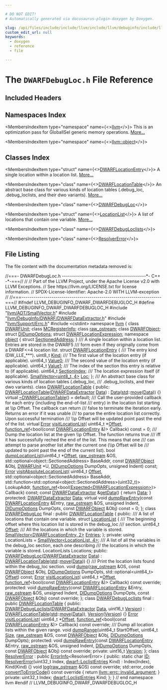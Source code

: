 ```yaml
---

# DO NOT EDIT!
# Automatically generated via docusaurus-plugin-doxygen by Doxygen.

slug: /api/files/include/include/llvm/include/llvm/debuginfo/include/llvm/debuginfo/dwarf/dwarfdebugloc-h
custom_edit_url: null
keywords:
  - doxygen
  - reference
  - file

---
```





# The `DWARFDebugLoc.h` File Reference

<DoxygenPage pluginConfig={pluginConfig}>



## Included Headers

<IncludesList>
<IncludesListItem
  filePath="llvm/ADT/SmallVector.h"
  permalink="/docs/api/files/include/include/llvm/include/llvm/adt/smallvector-h"
  isLocal="true" />
<IncludesListItem
  filePath="llvm/DebugInfo/DWARF/DWARFDataExtractor.h"
  permalink="/docs/api/files/include/include/llvm/include/llvm/debuginfo/include/llvm/debuginfo/dwarf/dwarfdataextractor-h"
  isLocal="true" />
<IncludesListItem
  filePath="llvm/Support/Errc.h"
  permalink="/docs/api/files/include/include/llvm/include/llvm/support/errc-h"
  isLocal="true" />
<IncludesListItem
  filePath="cstdint"
  permalink=""
  isLocal="false" />
</IncludesList>

## Namespaces Index

<MembersIndex>

<MembersIndexItem
  type="namespace"
  name={<><a href="/docs/api/namespaces/llvm">llvm</a></>}>
This is an optimization pass for GlobalISel generic memory operations. <a href="/docs/api/namespaces/llvm/#details">More...</a>
</MembersIndexItem>

<MembersIndexItem
  type="namespace"
  name={<><a href="/docs/api/namespaces/llvm/object">llvm::object</a></>}>
</MembersIndexItem>

</MembersIndex>

## Classes Index

<MembersIndex>

<MembersIndexItem
  type="struct"
  name={<><a href="/docs/api/structs/llvm/dwarflocationentry">DWARFLocationEntry</a></>}>
A single location within a location list. <a href="/docs/api/structs/llvm/dwarflocationentry/#details">More...</a>
</MembersIndexItem>

<MembersIndexItem
  type="class"
  name={<><a href="/docs/api/classes/llvm/dwarflocationtable">DWARFLocationTable</a></>}>
An abstract base class for various kinds of location tables (.debug&#95;loc, .debug&#95;loclists, and their dwo variants). <a href="/docs/api/classes/llvm/dwarflocationtable/#details">More...</a>
</MembersIndexItem>

<MembersIndexItem
  type="class"
  name={<><a href="/docs/api/classes/llvm/dwarfdebugloc">DWARFDebugLoc</a></>}>
</MembersIndexItem>

<MembersIndexItem
  type="struct"
  name={<><a href="/docs/api/structs/llvm/dwarfdebugloc/locationlist">LocationList</a></>}>
A list of locations that contain one variable. <a href="/docs/api/structs/llvm/dwarfdebugloc/locationlist/#details">More...</a>
</MembersIndexItem>

<MembersIndexItem
  type="class"
  name={<><a href="/docs/api/classes/llvm/dwarfdebugloclists">DWARFDebugLoclists</a></>}>
</MembersIndexItem>

<MembersIndexItem
  type="class"
  name={<><a href="/docs/api/classes/llvm/resolvererror">ResolverError</a></>}>
</MembersIndexItem>

</MembersIndex>


## File Listing

The file content with the documentation metadata removed is:

<ProgramListing>

<Link id="l00001" /><CodeLine lineNumber="1"><span class="doxyHighlightComment">//===- DWARFDebugLoc.h ------------------------------------------&#42;- C++ -&#42;-===//</span></CodeLine>
<Link id="l00002" /><CodeLine lineNumber="2"><span class="doxyHighlightComment">//</span></CodeLine>
<Link id="l00003" /><CodeLine lineNumber="3"><span class="doxyHighlightComment">// Part of the LLVM Project, under the Apache License v2.0 with LLVM Exceptions.</span></CodeLine>
<Link id="l00004" /><CodeLine lineNumber="4"><span class="doxyHighlightComment">// See https://llvm.org/LICENSE.txt for license information.</span></CodeLine>
<Link id="l00005" /><CodeLine lineNumber="5"><span class="doxyHighlightComment">// SPDX-License-Identifier: Apache-2.0 WITH LLVM-exception</span></CodeLine>
<Link id="l00006" /><CodeLine lineNumber="6"><span class="doxyHighlightComment">//</span></CodeLine>
<Link id="l00007" /><CodeLine lineNumber="7"><span class="doxyHighlightComment">//===----------------------------------------------------------------------===//</span></CodeLine>
<Link id="l00008" /><CodeLine lineNumber="8"></CodeLine>
<Link id="l00009" /><CodeLine lineNumber="9"><span class="doxyHighlightPreprocessor">#ifndef LLVM&#95;DEBUGINFO&#95;DWARF&#95;DWARFDEBUGLOC&#95;H</span></CodeLine>
<Link id="l00010" /><CodeLine lineNumber="10"><span class="doxyHighlightPreprocessor">#define LLVM&#95;DEBUGINFO&#95;DWARF&#95;DWARFDEBUGLOC&#95;H</span></CodeLine>
<Link id="l00011" /><CodeLine lineNumber="11"></CodeLine>
<Link id="l00012" /><CodeLine lineNumber="12"><span class="doxyHighlightPreprocessor">#include &quot;<a href="/docs/api/files/include/include/llvm/include/llvm/adt/smallvector-h">llvm/ADT/SmallVector.h</a>&quot;</span></CodeLine>
<Link id="l00013" /><CodeLine lineNumber="13"><span class="doxyHighlightPreprocessor">#include &quot;<a href="/docs/api/files/include/include/llvm/include/llvm/debuginfo/include/llvm/debuginfo/dwarf/dwarfdataextractor-h">llvm/DebugInfo/DWARF/DWARFDataExtractor.h</a>&quot;</span></CodeLine>
<Link id="l00014" /><CodeLine lineNumber="14"><span class="doxyHighlightPreprocessor">#include &quot;<a href="/docs/api/files/include/include/llvm/include/llvm/support/errc-h">llvm/Support/Errc.h</a>&quot;</span></CodeLine>
<Link id="l00015" /><CodeLine lineNumber="15"><span class="doxyHighlightPreprocessor">#include &lt;cstdint&gt;</span></CodeLine>
<Link id="l00016" /><CodeLine lineNumber="16"></CodeLine>
<Link id="l00017" /><CodeLine lineNumber="17"><span class="doxyHighlightKeyword">namespace </span><span class="doxyHighlight"><a href="/docs/api/namespaces/llvm">llvm</a> &#123;</span></CodeLine>
<Link id="l00018" /><CodeLine lineNumber="18"><span class="doxyHighlightKeyword">class </span><span class="doxyHighlight"><a href="/docs/api/classes/llvm/dwarfunit-1">DWARFUnit</a>;</span></CodeLine>
<Link id="l00019" /><CodeLine lineNumber="19"><span class="doxyHighlightKeyword">class </span><span class="doxyHighlight"><a href="/docs/api/classes/llvm/mcregisterinfo">MCRegisterInfo</a>;</span></CodeLine>
<Link id="l00020" /><CodeLine lineNumber="20"><span class="doxyHighlightKeyword">class </span><span class="doxyHighlight"><a href="/docs/api/classes/llvm/raw-ostream">raw&#95;ostream</a>;</span></CodeLine>
<Link id="l00021" /><CodeLine lineNumber="21"><span class="doxyHighlightKeyword">class </span><span class="doxyHighlight"><a href="/docs/api/classes/llvm/dwarfobject">DWARFObject</a>;</span></CodeLine>
<Link id="l00022" /><CodeLine lineNumber="22"><span class="doxyHighlightKeyword">struct </span><span class="doxyHighlight"><a href="/docs/api/structs/llvm/didumpoptions">DIDumpOptions</a>;</span></CodeLine>
<Link id="l00023" /><CodeLine lineNumber="23"><span class="doxyHighlightKeyword">struct </span><span class="doxyHighlight"><a href="/docs/api/structs/llvm/dwarflocationexpression">DWARFLocationExpression</a>;</span></CodeLine>
<Link id="l00024" /><CodeLine lineNumber="24" lineLink="/docs/api/namespaces/llvm/object"><span class="doxyHighlightKeyword">namespace </span><span class="doxyHighlight"><a href="/docs/api/namespaces/llvm/object">object</a> &#123;</span></CodeLine>
<Link id="l00025" /><CodeLine lineNumber="25"><span class="doxyHighlightKeyword">struct </span><span class="doxyHighlight"><a href="/docs/api/structs/llvm/object/sectionedaddress">SectionedAddress</a>;</span></CodeLine>
<Link id="l00026" /><CodeLine lineNumber="26"><span class="doxyHighlight">&#125;</span></CodeLine>
<Link id="l00027" /><CodeLine lineNumber="27"></CodeLine>
<Link id="l00028" /><CodeLine lineNumber="28"><span class="doxyHighlightComment">/// A single location within a location list. Entries are stored in the DWARF5</span></CodeLine>
<Link id="l00029" /><CodeLine lineNumber="29"><span class="doxyHighlightComment">/// form even if they originally come from a DWARF&lt;=4 location list.</span></CodeLine>
<Link id="l00030" /><CodeLine lineNumber="30" lineLink="/docs/api/structs/llvm/dwarflocationentry"><span class="doxyHighlightKeyword">struct </span><span class="doxyHighlight"><a href="/docs/api/structs/llvm/dwarflocationentry">DWARFLocationEntry</a> &#123;</span></CodeLine>
<Link id="l00031" /><CodeLine lineNumber="31"><span class="doxyHighlightComment">  /// The entry kind (DW&#95;LLE&#95;&#42;&#42;&#42;).</span></CodeLine>
<Link id="l00032" /><CodeLine lineNumber="32" lineLink="/docs/api/structs/llvm/dwarflocationentry/#a9bdaadbf4b6961fec1563a64f8ae7892"><span class="doxyHighlight">  uint8&#95;t <a href="/docs/api/structs/llvm/dwarflocationentry/#a9bdaadbf4b6961fec1563a64f8ae7892">Kind</a>;</span></CodeLine>
<Link id="l00033" /><CodeLine lineNumber="33"></CodeLine>
<Link id="l00034" /><CodeLine lineNumber="34"><span class="doxyHighlightComment">  /// The first value of the location entry (if applicable).</span></CodeLine>
<Link id="l00035" /><CodeLine lineNumber="35" lineLink="/docs/api/structs/llvm/dwarflocationentry/#af0315be610872dc1c612bfe3b761e5b2"><span class="doxyHighlight">  uint64&#95;t <a href="/docs/api/structs/llvm/dwarflocationentry/#af0315be610872dc1c612bfe3b761e5b2">Value0</a>;</span></CodeLine>
<Link id="l00036" /><CodeLine lineNumber="36"></CodeLine>
<Link id="l00037" /><CodeLine lineNumber="37"><span class="doxyHighlightComment">  /// The second value of the location entry (if applicable).</span></CodeLine>
<Link id="l00038" /><CodeLine lineNumber="38" lineLink="/docs/api/structs/llvm/dwarflocationentry/#aa61409b30c9504379c4d7cfc48916319"><span class="doxyHighlight">  uint64&#95;t <a href="/docs/api/structs/llvm/dwarflocationentry/#aa61409b30c9504379c4d7cfc48916319">Value1</a>;</span></CodeLine>
<Link id="l00039" /><CodeLine lineNumber="39"></CodeLine>
<Link id="l00040" /><CodeLine lineNumber="40"><span class="doxyHighlightComment">  /// The index of the section this entry is relative to (if applicable).</span></CodeLine>
<Link id="l00041" /><CodeLine lineNumber="41" lineLink="/docs/api/structs/llvm/dwarflocationentry/#aa9def3972e9341a9e59c0edadcd55d39"><span class="doxyHighlight">  uint64&#95;t <a href="/docs/api/structs/llvm/dwarflocationentry/#aa9def3972e9341a9e59c0edadcd55d39">SectionIndex</a>;</span></CodeLine>
<Link id="l00042" /><CodeLine lineNumber="42"></CodeLine>
<Link id="l00043" /><CodeLine lineNumber="43"><span class="doxyHighlightComment">  /// The location expression itself (if applicable).</span></CodeLine>
<Link id="l00044" /><CodeLine lineNumber="44" lineLink="/docs/api/structs/llvm/dwarflocationentry/#a9b2816a2e7fdff9765c44cb5bb4c43de"><span class="doxyHighlight">  <a href="/docs/api/classes/llvm/smallvector">SmallVector&lt;uint8&#95;t, 4&gt;</a> <a href="/docs/api/structs/llvm/dwarflocationentry/#a9b2816a2e7fdff9765c44cb5bb4c43de">Loc</a>;</span></CodeLine>
<Link id="l00045" /><CodeLine lineNumber="45"><span class="doxyHighlight">&#125;;</span></CodeLine>
<Link id="l00046" /><CodeLine lineNumber="46"></CodeLine>
<Link id="l00047" /><CodeLine lineNumber="47"><span class="doxyHighlightComment">/// An abstract base class for various kinds of location tables (.debug&#95;loc,</span></CodeLine>
<Link id="l00048" /><CodeLine lineNumber="48"><span class="doxyHighlightComment">/// .debug&#95;loclists, and their dwo variants).</span></CodeLine>
<Link id="l00049" /><CodeLine lineNumber="49" lineLink="/docs/api/classes/llvm/dwarflocationtable"><span class="doxyHighlightKeyword">class </span><span class="doxyHighlight"><a href="/docs/api/classes/llvm/dwarflocationtable/#a9780871a76560efb258150301d9a7549">DWARFLocationTable</a> &#123;</span></CodeLine>
<Link id="l00050" /><CodeLine lineNumber="50"><span class="doxyHighlightKeyword">public</span><span class="doxyHighlight">:</span></CodeLine>
<Link id="l00051" /><CodeLine lineNumber="51" lineLink="/docs/api/classes/llvm/dwarflocationtable/#a9780871a76560efb258150301d9a7549"><span class="doxyHighlight">  <a href="/docs/api/classes/llvm/dwarflocationtable/#a9780871a76560efb258150301d9a7549">DWARFLocationTable</a>(<a href="/docs/api/classes/llvm/dwarfdataextractor">DWARFDataExtractor</a> <a href="/docs/api/classes/llvm/dwarflocationtable/#aa4ade406c1a304117d5a9ee408cff71f">Data</a>) : <a href="/docs/api/classes/llvm/dwarflocationtable/#aa4ade406c1a304117d5a9ee408cff71f">Data</a>(<a href="/docs/api/namespaces/std">std</a>::<a href="/docs/api/namespaces/llvm/#abfc9c7ecf70f66901e439f7c04ef3dbb">move</a>(<a href="/docs/api/classes/llvm/dwarflocationtable/#aa4ade406c1a304117d5a9ee408cff71f">Data</a>)) &#123;&#125;</span></CodeLine>
<Link id="l00052" /><CodeLine lineNumber="52" lineLink="/docs/api/classes/llvm/dwarflocationtable/#af436723635d312a1fb9e9f7b718af357"><span class="doxyHighlight">  </span><span class="doxyHighlightKeyword">virtual</span><span class="doxyHighlight"> <a href="/docs/api/classes/llvm/dwarflocationtable/#af436723635d312a1fb9e9f7b718af357">~DWARFLocationTable</a>() = </span><span class="doxyHighlightKeywordFlow">default</span><span class="doxyHighlight">;</span></CodeLine>
<Link id="l00053" /><CodeLine lineNumber="53"></CodeLine>
<Link id="l00054" /><CodeLine lineNumber="54"><span class="doxyHighlightComment">  /// Call the user-provided callback for each entry (including the end-of-list</span></CodeLine>
<Link id="l00055" /><CodeLine lineNumber="55"><span class="doxyHighlightComment">  /// entry) in the location list starting at \\p Offset. The callback can return</span></CodeLine>
<Link id="l00056" /><CodeLine lineNumber="56"><span class="doxyHighlightComment">  /// false to terminate the iteration early. Returns an error if it was unable</span></CodeLine>
<Link id="l00057" /><CodeLine lineNumber="57"><span class="doxyHighlightComment">  /// to parse the entire location list correctly. Upon successful termination</span></CodeLine>
<Link id="l00058" /><CodeLine lineNumber="58"><span class="doxyHighlightComment">  /// \\p Offset will be updated point past the end of the list.</span></CodeLine>
<Link id="l00059" /><CodeLine lineNumber="59" lineLink="/docs/api/classes/llvm/dwarflocationtable/#ab23c0a6b21464e995ec595578c63ffcb"><span class="doxyHighlight">  </span><span class="doxyHighlightKeyword">virtual</span><span class="doxyHighlight"> <a href="/docs/api/classes/llvm/error">Error</a> <a href="/docs/api/classes/llvm/dwarflocationtable/#ab23c0a6b21464e995ec595578c63ffcb">visitLocationList</a>(</span></CodeLine>
<Link id="l00060" /><CodeLine lineNumber="60"><span class="doxyHighlight">      uint64&#95;t &#42;<a href="/docs/api/namespaces/llvm/#a05f5b9a11bdcc5feba62899f95dcf878a3134224cba2545bc57954d3b072aebb4">Offset</a>,</span></CodeLine>
<Link id="l00061" /><CodeLine lineNumber="61"><span class="doxyHighlight">      <a href="/docs/api/classes/llvm/function-ref">function&#95;ref</a>&lt;</span><span class="doxyHighlightKeywordType">bool</span><span class="doxyHighlight">(</span><span class="doxyHighlightKeyword">const</span><span class="doxyHighlight"> <a href="/docs/api/structs/llvm/dwarflocationentry">DWARFLocationEntry</a> &amp;)&gt; Callback) </span><span class="doxyHighlightKeyword">const</span><span class="doxyHighlight"> = 0;</span></CodeLine>
<Link id="l00062" /><CodeLine lineNumber="62"></CodeLine>
<Link id="l00063" /><CodeLine lineNumber="63"><span class="doxyHighlightComment">  /// Dump the location list at the given \\p Offset. The function returns true</span></CodeLine>
<Link id="l00064" /><CodeLine lineNumber="64"><span class="doxyHighlightComment">  /// iff it has successfully reched the end of the list. This means that one</span></CodeLine>
<Link id="l00065" /><CodeLine lineNumber="65"><span class="doxyHighlightComment">  /// can attempt to parse another list after the current one (\\p Offset will be</span></CodeLine>
<Link id="l00066" /><CodeLine lineNumber="66"><span class="doxyHighlightComment">  /// updated to point past the end of the current list).</span></CodeLine>
<Link id="l00067" /><CodeLine lineNumber="67"><span class="doxyHighlight">  </span><span class="doxyHighlightKeywordType">bool</span><span class="doxyHighlight"> <a href="/docs/api/classes/llvm/dwarflocationtable/#aec9a11e9a2e87414bb67f6aaa342a570">dumpLocationList</a>(uint64&#95;t &#42;<a href="/docs/api/namespaces/llvm/#a05f5b9a11bdcc5feba62899f95dcf878a3134224cba2545bc57954d3b072aebb4">Offset</a>, <a href="/docs/api/classes/llvm/raw-ostream">raw&#95;ostream</a> &amp;OS,</span></CodeLine>
<Link id="l00068" /><CodeLine lineNumber="68"><span class="doxyHighlight">                        std::optional&lt;object::SectionedAddress&gt; BaseAddr,</span></CodeLine>
<Link id="l00069" /><CodeLine lineNumber="69"><span class="doxyHighlight">                        </span><span class="doxyHighlightKeyword">const</span><span class="doxyHighlight"> <a href="/docs/api/classes/llvm/dwarfobject">DWARFObject</a> &amp;Obj, <a href="/docs/api/classes/llvm/dwarfunit-1">DWARFUnit</a> &#42;U,</span></CodeLine>
<Link id="l00070" /><CodeLine lineNumber="70"><span class="doxyHighlight">                        <a href="/docs/api/structs/llvm/didumpoptions">DIDumpOptions</a> DumpOpts, </span><span class="doxyHighlightKeywordType">unsigned</span><span class="doxyHighlight"> Indent) </span><span class="doxyHighlightKeyword">const</span><span class="doxyHighlight">;</span></CodeLine>
<Link id="l00071" /><CodeLine lineNumber="71"></CodeLine>
<Link id="l00072" /><CodeLine lineNumber="72"><span class="doxyHighlight">  <a href="/docs/api/classes/llvm/error">Error</a> <a href="/docs/api/classes/llvm/dwarflocationtable/#acc05bf27e333c6e86262cbe80d95914f">visitAbsoluteLocationList</a>(</span></CodeLine>
<Link id="l00073" /><CodeLine lineNumber="73"><span class="doxyHighlight">      uint64&#95;t <a href="/docs/api/namespaces/llvm/#a05f5b9a11bdcc5feba62899f95dcf878a3134224cba2545bc57954d3b072aebb4">Offset</a>, std::optional&lt;object::SectionedAddress&gt; BaseAddr,</span></CodeLine>
<Link id="l00074" /><CodeLine lineNumber="74"><span class="doxyHighlight">      std::function&lt;std::optional&lt;object::SectionedAddress&gt;(uint32&#95;t)&gt;</span></CodeLine>
<Link id="l00075" /><CodeLine lineNumber="75"><span class="doxyHighlight">          LookupAddr,</span></CodeLine>
<Link id="l00076" /><CodeLine lineNumber="76"><span class="doxyHighlight">      <a href="/docs/api/classes/llvm/function-ref">function&#95;ref</a>&lt;</span><span class="doxyHighlightKeywordType">bool</span><span class="doxyHighlight">(<a href="/docs/api/classes/llvm/expected">Expected&lt;DWARFLocationExpression&gt;</a>)&gt; Callback) </span><span class="doxyHighlightKeyword">const</span><span class="doxyHighlight">;</span></CodeLine>
<Link id="l00077" /><CodeLine lineNumber="77"></CodeLine>
<Link id="l00078" /><CodeLine lineNumber="78" lineLink="/docs/api/classes/llvm/dwarflocationtable/#af37b7a2374eed912ceb4a6788f177dc4"><span class="doxyHighlight">  </span><span class="doxyHighlightKeyword">const</span><span class="doxyHighlight"> <a href="/docs/api/classes/llvm/dwarfdataextractor">DWARFDataExtractor</a> &amp;<a href="/docs/api/classes/llvm/dwarflocationtable/#af37b7a2374eed912ceb4a6788f177dc4">getData</a>() &#123; </span><span class="doxyHighlightKeywordFlow">return</span><span class="doxyHighlight"> <a href="/docs/api/classes/llvm/dwarflocationtable/#aa4ade406c1a304117d5a9ee408cff71f">Data</a>; &#125;</span></CodeLine>
<Link id="l00079" /><CodeLine lineNumber="79"></CodeLine>
<Link id="l00080" /><CodeLine lineNumber="80"><span class="doxyHighlightKeyword">protected</span><span class="doxyHighlight">:</span></CodeLine>
<Link id="l00081" /><CodeLine lineNumber="81" lineLink="/docs/api/classes/llvm/dwarflocationtable/#aa4ade406c1a304117d5a9ee408cff71f"><span class="doxyHighlight">  <a href="/docs/api/classes/llvm/dwarfdataextractor">DWARFDataExtractor</a> <a href="/docs/api/classes/llvm/dwarflocationtable/#aa4ade406c1a304117d5a9ee408cff71f">Data</a>;</span></CodeLine>
<Link id="l00082" /><CodeLine lineNumber="82"></CodeLine>
<Link id="l00083" /><CodeLine lineNumber="83" lineLink="/docs/api/classes/llvm/dwarflocationtable/#a2ab79aa595ca0798d15a9a143a7f342f"><span class="doxyHighlight">  </span><span class="doxyHighlightKeyword">virtual</span><span class="doxyHighlight"> </span><span class="doxyHighlightKeywordType">void</span><span class="doxyHighlight"> <a href="/docs/api/classes/llvm/dwarflocationtable/#a2ab79aa595ca0798d15a9a143a7f342f">dumpRawEntry</a>(</span><span class="doxyHighlightKeyword">const</span><span class="doxyHighlight"> <a href="/docs/api/structs/llvm/dwarflocationentry">DWARFLocationEntry</a> &amp;Entry, <a href="/docs/api/classes/llvm/raw-ostream">raw&#95;ostream</a> &amp;OS,</span></CodeLine>
<Link id="l00084" /><CodeLine lineNumber="84"><span class="doxyHighlight">                            </span><span class="doxyHighlightKeywordType">unsigned</span><span class="doxyHighlight"> Indent, <a href="/docs/api/structs/llvm/didumpoptions">DIDumpOptions</a> DumpOpts,</span></CodeLine>
<Link id="l00085" /><CodeLine lineNumber="85"><span class="doxyHighlight">                            </span><span class="doxyHighlightKeyword">const</span><span class="doxyHighlight"> <a href="/docs/api/classes/llvm/dwarfobject">DWARFObject</a> &amp;Obj) </span><span class="doxyHighlightKeyword">const</span><span class="doxyHighlight"> = 0;</span></CodeLine>
<Link id="l00086" /><CodeLine lineNumber="86"><span class="doxyHighlight">&#125;;</span></CodeLine>
<Link id="l00087" /><CodeLine lineNumber="87"></CodeLine>
<Link id="l00088" /><CodeLine lineNumber="88" lineLink="/docs/api/classes/llvm/dwarfdebugloc"><span class="doxyHighlightKeyword">class </span><span class="doxyHighlight"><a href="/docs/api/classes/llvm/dwarfdebugloc/#ae58153e86839c2ede37ca6ce18918a11">DWARFDebugLoc</a> final : </span><span class="doxyHighlightKeyword">public</span><span class="doxyHighlight"> <a href="/docs/api/classes/llvm/dwarflocationtable/#a9780871a76560efb258150301d9a7549">DWARFLocationTable</a> &#123;</span></CodeLine>
<Link id="l00089" /><CodeLine lineNumber="89"><span class="doxyHighlightKeyword">public</span><span class="doxyHighlight">:</span></CodeLine>
<Link id="l00090" /><CodeLine lineNumber="90"><span class="doxyHighlightComment">  /// A list of locations that contain one variable.</span></CodeLine>
<Link id="l00091" /><CodeLine lineNumber="91" lineLink="/docs/api/structs/llvm/dwarfdebugloc/locationlist"><span class="doxyHighlight">  </span><span class="doxyHighlightKeyword">struct </span><span class="doxyHighlight"><a href="/docs/api/structs/llvm/dwarfdebugloc/locationlist">LocationList</a> &#123;</span></CodeLine>
<Link id="l00092" /><CodeLine lineNumber="92"><span class="doxyHighlightComment">    /// The beginning offset where this location list is stored in the debug&#95;loc</span></CodeLine>
<Link id="l00093" /><CodeLine lineNumber="93"><span class="doxyHighlightComment">    /// section.</span></CodeLine>
<Link id="l00094" /><CodeLine lineNumber="94" lineLink="/docs/api/structs/llvm/dwarfdebugloc/locationlist/#a6064988ae31b24fc1ea960ea781ba5bc"><span class="doxyHighlight">    uint64&#95;t <a href="/docs/api/structs/llvm/dwarfdebugloc/locationlist/#a6064988ae31b24fc1ea960ea781ba5bc">Offset</a>;</span></CodeLine>
<Link id="l00095" /><CodeLine lineNumber="95"><span class="doxyHighlightComment">    /// All the locations in which the variable is stored.</span></CodeLine>
<Link id="l00096" /><CodeLine lineNumber="96" lineLink="/docs/api/structs/llvm/dwarfdebugloc/locationlist/#ad069e7fe7e413d9536bf5d7168f1a15f"><span class="doxyHighlight">    <a href="/docs/api/classes/llvm/smallvector">SmallVector&lt;DWARFLocationEntry, 2&gt;</a> <a href="/docs/api/structs/llvm/dwarfdebugloc/locationlist/#ad069e7fe7e413d9536bf5d7168f1a15f">Entries</a>;</span></CodeLine>
<Link id="l00097" /><CodeLine lineNumber="97"><span class="doxyHighlight">  &#125;;</span></CodeLine>
<Link id="l00098" /><CodeLine lineNumber="98"></CodeLine>
<Link id="l00099" /><CodeLine lineNumber="99"><span class="doxyHighlightKeyword">private</span><span class="doxyHighlight">:</span></CodeLine>
<Link id="l00100" /><CodeLine lineNumber="100"><span class="doxyHighlight">  </span><span class="doxyHighlightKeyword">using </span><span class="doxyHighlight">LocationLists = <a href="/docs/api/classes/llvm/smallvector">SmallVector&lt;LocationList, 4&gt;</a>;</span></CodeLine>
<Link id="l00101" /><CodeLine lineNumber="101"></CodeLine>
<Link id="l00102" /><CodeLine lineNumber="102"><span class="doxyHighlightComment">  /// A list of all the variables in the debug&#95;loc section, each one describing</span></CodeLine>
<Link id="l00103" /><CodeLine lineNumber="103"><span class="doxyHighlightComment">  /// the locations in which the variable is stored.</span></CodeLine>
<Link id="l00104" /><CodeLine lineNumber="104"><span class="doxyHighlight">  LocationLists Locations;</span></CodeLine>
<Link id="l00105" /><CodeLine lineNumber="105"></CodeLine>
<Link id="l00106" /><CodeLine lineNumber="106"><span class="doxyHighlightKeyword">public</span><span class="doxyHighlight">:</span></CodeLine>
<Link id="l00107" /><CodeLine lineNumber="107" lineLink="/docs/api/classes/llvm/dwarfdebugloc/#ae58153e86839c2ede37ca6ce18918a11"><span class="doxyHighlight">  <a href="/docs/api/classes/llvm/dwarfdebugloc/#ae58153e86839c2ede37ca6ce18918a11">DWARFDebugLoc</a>(<a href="/docs/api/classes/llvm/dwarfdataextractor">DWARFDataExtractor</a> <a href="/docs/api/classes/llvm/dwarflocationtable/#aa4ade406c1a304117d5a9ee408cff71f">Data</a>)</span></CodeLine>
<Link id="l00108" /><CodeLine lineNumber="108"><span class="doxyHighlight">      : <a href="/docs/api/classes/llvm/dwarflocationtable/#a9780871a76560efb258150301d9a7549">DWARFLocationTable</a>(<a href="/docs/api/namespaces/std">std</a>::<a href="/docs/api/namespaces/llvm/#abfc9c7ecf70f66901e439f7c04ef3dbb">move</a>(<a href="/docs/api/classes/llvm/dwarflocationtable/#aa4ade406c1a304117d5a9ee408cff71f">Data</a>)) &#123;&#125;</span></CodeLine>
<Link id="l00109" /><CodeLine lineNumber="109"></CodeLine>
<Link id="l00110" /><CodeLine lineNumber="110"><span class="doxyHighlightComment">  /// Print the location lists found within the debug&#95;loc section.</span></CodeLine>
<Link id="l00111" /><CodeLine lineNumber="111"><span class="doxyHighlight">  </span><span class="doxyHighlightKeywordType">void</span><span class="doxyHighlight"> <a href="/docs/api/classes/llvm/dwarfdebugloc/#aaefcf5fb948c6d0eaba576c6919871b9">dump</a>(<a href="/docs/api/classes/llvm/raw-ostream">raw&#95;ostream</a> &amp;OS, </span><span class="doxyHighlightKeyword">const</span><span class="doxyHighlight"> <a href="/docs/api/classes/llvm/dwarfobject">DWARFObject</a> &amp;Obj, <a href="/docs/api/structs/llvm/didumpoptions">DIDumpOptions</a> DumpOpts,</span></CodeLine>
<Link id="l00112" /><CodeLine lineNumber="112"><span class="doxyHighlight">            std::optional&lt;uint64&#95;t&gt; <a href="/docs/api/namespaces/llvm/#a05f5b9a11bdcc5feba62899f95dcf878a3134224cba2545bc57954d3b072aebb4">Offset</a>) </span><span class="doxyHighlightKeyword">const</span><span class="doxyHighlight">;</span></CodeLine>
<Link id="l00113" /><CodeLine lineNumber="113"></CodeLine>
<Link id="l00114" /><CodeLine lineNumber="114"><span class="doxyHighlight">  <a href="/docs/api/classes/llvm/error">Error</a> <a href="/docs/api/classes/llvm/dwarfdebugloc/#ae386da186965d9d9ce64e0cc1450814d">visitLocationList</a>(</span></CodeLine>
<Link id="l00115" /><CodeLine lineNumber="115"><span class="doxyHighlight">      uint64&#95;t &#42;<a href="/docs/api/namespaces/llvm/#a05f5b9a11bdcc5feba62899f95dcf878a3134224cba2545bc57954d3b072aebb4">Offset</a>,</span></CodeLine>
<Link id="l00116" /><CodeLine lineNumber="116"><span class="doxyHighlight">      <a href="/docs/api/classes/llvm/function-ref">function&#95;ref</a>&lt;</span><span class="doxyHighlightKeywordType">bool</span><span class="doxyHighlight">(</span><span class="doxyHighlightKeyword">const</span><span class="doxyHighlight"> <a href="/docs/api/structs/llvm/dwarflocationentry">DWARFLocationEntry</a> &amp;)&gt; Callback) </span><span class="doxyHighlightKeyword">const override</span><span class="doxyHighlight">;</span></CodeLine>
<Link id="l00117" /><CodeLine lineNumber="117"></CodeLine>
<Link id="l00118" /><CodeLine lineNumber="118"><span class="doxyHighlightKeyword">protected</span><span class="doxyHighlight">:</span></CodeLine>
<Link id="l00119" /><CodeLine lineNumber="119"><span class="doxyHighlight">  </span><span class="doxyHighlightKeywordType">void</span><span class="doxyHighlight"> <a href="/docs/api/classes/llvm/dwarfdebugloc/#a11cbb190f63755889353aaef746ba05a">dumpRawEntry</a>(</span><span class="doxyHighlightKeyword">const</span><span class="doxyHighlight"> <a href="/docs/api/structs/llvm/dwarflocationentry">DWARFLocationEntry</a> &amp;Entry, <a href="/docs/api/classes/llvm/raw-ostream">raw&#95;ostream</a> &amp;OS,</span></CodeLine>
<Link id="l00120" /><CodeLine lineNumber="120"><span class="doxyHighlight">                    </span><span class="doxyHighlightKeywordType">unsigned</span><span class="doxyHighlight"> Indent, <a href="/docs/api/structs/llvm/didumpoptions">DIDumpOptions</a> DumpOpts,</span></CodeLine>
<Link id="l00121" /><CodeLine lineNumber="121"><span class="doxyHighlight">                    </span><span class="doxyHighlightKeyword">const</span><span class="doxyHighlight"> <a href="/docs/api/classes/llvm/dwarfobject">DWARFObject</a> &amp;Obj) </span><span class="doxyHighlightKeyword">const override</span><span class="doxyHighlight">;</span></CodeLine>
<Link id="l00122" /><CodeLine lineNumber="122"><span class="doxyHighlight">&#125;;</span></CodeLine>
<Link id="l00123" /><CodeLine lineNumber="123"></CodeLine>
<Link id="l00124" /><CodeLine lineNumber="124" lineLink="/docs/api/classes/llvm/dwarfdebugloclists"><span class="doxyHighlightKeyword">class </span><span class="doxyHighlight"><a href="/docs/api/classes/llvm/dwarfdebugloclists/#a4193dd44d06918bb67662d352bfaa4b2">DWARFDebugLoclists</a> final : </span><span class="doxyHighlightKeyword">public</span><span class="doxyHighlight"> <a href="/docs/api/classes/llvm/dwarflocationtable/#a9780871a76560efb258150301d9a7549">DWARFLocationTable</a> &#123;</span></CodeLine>
<Link id="l00125" /><CodeLine lineNumber="125"><span class="doxyHighlightKeyword">public</span><span class="doxyHighlight">:</span></CodeLine>
<Link id="l00126" /><CodeLine lineNumber="126" lineLink="/docs/api/classes/llvm/dwarfdebugloclists/#a4193dd44d06918bb67662d352bfaa4b2"><span class="doxyHighlight">  <a href="/docs/api/classes/llvm/dwarfdebugloclists/#a4193dd44d06918bb67662d352bfaa4b2">DWARFDebugLoclists</a>(<a href="/docs/api/classes/llvm/dwarfdataextractor">DWARFDataExtractor</a> <a href="/docs/api/classes/llvm/dwarflocationtable/#aa4ade406c1a304117d5a9ee408cff71f">Data</a>, uint16&#95;t <a href="/docs/api/namespaces/llvm/#a689a023f54d38d41f6d952cac41ee538">Version</a>)</span></CodeLine>
<Link id="l00127" /><CodeLine lineNumber="127"><span class="doxyHighlight">      : <a href="/docs/api/classes/llvm/dwarflocationtable/#a9780871a76560efb258150301d9a7549">DWARFLocationTable</a>(<a href="/docs/api/namespaces/std">std</a>::<a href="/docs/api/namespaces/llvm/#abfc9c7ecf70f66901e439f7c04ef3dbb">move</a>(<a href="/docs/api/classes/llvm/dwarflocationtable/#aa4ade406c1a304117d5a9ee408cff71f">Data</a>)), <a href="/docs/api/namespaces/llvm/#a689a023f54d38d41f6d952cac41ee538">Version</a>(<a href="/docs/api/namespaces/llvm/#a689a023f54d38d41f6d952cac41ee538">Version</a>) &#123;&#125;</span></CodeLine>
<Link id="l00128" /><CodeLine lineNumber="128"></CodeLine>
<Link id="l00129" /><CodeLine lineNumber="129"><span class="doxyHighlight">  <a href="/docs/api/classes/llvm/error">Error</a> <a href="/docs/api/classes/llvm/dwarfdebugloclists/#a58e073f89252bbc940a641902a910eb6">visitLocationList</a>(</span></CodeLine>
<Link id="l00130" /><CodeLine lineNumber="130"><span class="doxyHighlight">      uint64&#95;t &#42;<a href="/docs/api/namespaces/llvm/#a05f5b9a11bdcc5feba62899f95dcf878a3134224cba2545bc57954d3b072aebb4">Offset</a>,</span></CodeLine>
<Link id="l00131" /><CodeLine lineNumber="131"><span class="doxyHighlight">      <a href="/docs/api/classes/llvm/function-ref">function&#95;ref</a>&lt;</span><span class="doxyHighlightKeywordType">bool</span><span class="doxyHighlight">(</span><span class="doxyHighlightKeyword">const</span><span class="doxyHighlight"> <a href="/docs/api/structs/llvm/dwarflocationentry">DWARFLocationEntry</a> &amp;)&gt; Callback) </span><span class="doxyHighlightKeyword">const override</span><span class="doxyHighlight">;</span></CodeLine>
<Link id="l00132" /><CodeLine lineNumber="132"></CodeLine>
<Link id="l00133" /><CodeLine lineNumber="133"><span class="doxyHighlightComment">  /// Dump all location lists within the given range.</span></CodeLine>
<Link id="l00134" /><CodeLine lineNumber="134"><span class="doxyHighlight">  </span><span class="doxyHighlightKeywordType">void</span><span class="doxyHighlight"> <a href="/docs/api/classes/llvm/dwarfdebugloclists/#a2717a5a96c54f051a1fe6ec28dd7aad7">dumpRange</a>(uint64&#95;t StartOffset, uint64&#95;t <a href="/docs/api/files/lib/lib/analysis/inlineorder-cpp/#a7ee6f0cb51c3b9056199e9a0001fe8c3a6f6cb72d544962fa333e2e34ce64f719">Size</a>, <a href="/docs/api/classes/llvm/raw-ostream">raw&#95;ostream</a> &amp;OS,</span></CodeLine>
<Link id="l00135" /><CodeLine lineNumber="135"><span class="doxyHighlight">                 </span><span class="doxyHighlightKeyword">const</span><span class="doxyHighlight"> <a href="/docs/api/classes/llvm/dwarfobject">DWARFObject</a> &amp;Obj, <a href="/docs/api/structs/llvm/didumpoptions">DIDumpOptions</a> DumpOpts);</span></CodeLine>
<Link id="l00136" /><CodeLine lineNumber="136"></CodeLine>
<Link id="l00137" /><CodeLine lineNumber="137"><span class="doxyHighlightKeyword">protected</span><span class="doxyHighlight">:</span></CodeLine>
<Link id="l00138" /><CodeLine lineNumber="138"><span class="doxyHighlight">  </span><span class="doxyHighlightKeywordType">void</span><span class="doxyHighlight"> <a href="/docs/api/classes/llvm/dwarfdebugloclists/#aaa38af193e8749bb5d9b945b405e933e">dumpRawEntry</a>(</span><span class="doxyHighlightKeyword">const</span><span class="doxyHighlight"> <a href="/docs/api/structs/llvm/dwarflocationentry">DWARFLocationEntry</a> &amp;Entry, <a href="/docs/api/classes/llvm/raw-ostream">raw&#95;ostream</a> &amp;OS,</span></CodeLine>
<Link id="l00139" /><CodeLine lineNumber="139"><span class="doxyHighlight">                    </span><span class="doxyHighlightKeywordType">unsigned</span><span class="doxyHighlight"> Indent, <a href="/docs/api/structs/llvm/didumpoptions">DIDumpOptions</a> DumpOpts,</span></CodeLine>
<Link id="l00140" /><CodeLine lineNumber="140"><span class="doxyHighlight">                    </span><span class="doxyHighlightKeyword">const</span><span class="doxyHighlight"> <a href="/docs/api/classes/llvm/dwarfobject">DWARFObject</a> &amp;Obj) </span><span class="doxyHighlightKeyword">const override</span><span class="doxyHighlight">;</span></CodeLine>
<Link id="l00141" /><CodeLine lineNumber="141"></CodeLine>
<Link id="l00142" /><CodeLine lineNumber="142"><span class="doxyHighlightKeyword">private</span><span class="doxyHighlight">:</span></CodeLine>
<Link id="l00143" /><CodeLine lineNumber="143"><span class="doxyHighlight">  uint16&#95;t <a href="/docs/api/namespaces/llvm/#a689a023f54d38d41f6d952cac41ee538">Version</a>;</span></CodeLine>
<Link id="l00144" /><CodeLine lineNumber="144"><span class="doxyHighlight">&#125;;</span></CodeLine>
<Link id="l00145" /><CodeLine lineNumber="145"></CodeLine>
<Link id="l00146" /><CodeLine lineNumber="146" lineLink="/docs/api/classes/llvm/resolvererror"><span class="doxyHighlightKeyword">class </span><span class="doxyHighlight"><a href="/docs/api/classes/llvm/resolvererror/#af7a6da49a7e0a172e7cc1ffd83a8e942">ResolverError</a> : </span><span class="doxyHighlightKeyword">public</span><span class="doxyHighlight"> <a href="/docs/api/classes/llvm/errorinfo">ErrorInfo</a>&lt;ResolverError&gt; &#123;</span></CodeLine>
<Link id="l00147" /><CodeLine lineNumber="147"><span class="doxyHighlightKeyword">public</span><span class="doxyHighlight">:</span></CodeLine>
<Link id="l00148" /><CodeLine lineNumber="148" lineLink="/docs/api/classes/llvm/resolvererror/#a7fa5e49812712acd9df83d60dcc270b7"><span class="doxyHighlight">  </span><span class="doxyHighlightKeyword">static</span><span class="doxyHighlight"> </span><span class="doxyHighlightKeywordType">char</span><span class="doxyHighlight"> <a href="/docs/api/classes/llvm/resolvererror/#a7fa5e49812712acd9df83d60dcc270b7">ID</a>;</span></CodeLine>
<Link id="l00149" /><CodeLine lineNumber="149"></CodeLine>
<Link id="l00150" /><CodeLine lineNumber="150" lineLink="/docs/api/classes/llvm/resolvererror/#af7a6da49a7e0a172e7cc1ffd83a8e942"><span class="doxyHighlight">  <a href="/docs/api/classes/llvm/resolvererror/#af7a6da49a7e0a172e7cc1ffd83a8e942">ResolverError</a>(uint32&#95;t Index, <a href="/docs/api/namespaces/llvm/dwarf/#a3d04fd8eedcf901c9d7a1ee68b0860b7">dwarf::LoclistEntries</a> Kind) : Index(Index), Kind(Kind) &#123;&#125;</span></CodeLine>
<Link id="l00151" /><CodeLine lineNumber="151"></CodeLine>
<Link id="l00152" /><CodeLine lineNumber="152"><span class="doxyHighlight">  </span><span class="doxyHighlightKeywordType">void</span><span class="doxyHighlight"> <a href="/docs/api/classes/llvm/resolvererror/#a3f95909d868460a8b2582e1220bf6e86">log</a>(<a href="/docs/api/classes/llvm/raw-ostream">raw&#95;ostream</a> &amp;OS) </span><span class="doxyHighlightKeyword">const override</span><span class="doxyHighlight">;</span></CodeLine>
<Link id="l00153" /><CodeLine lineNumber="153" lineLink="/docs/api/classes/llvm/resolvererror/#a47a6f4eafac52718d7bd1f0bf81e3714"><span class="doxyHighlight">  std::error&#95;code <a href="/docs/api/classes/llvm/resolvererror/#a47a6f4eafac52718d7bd1f0bf81e3714">convertToErrorCode</a>()</span><span class="doxyHighlightKeyword"> const override </span><span class="doxyHighlight">&#123;</span></CodeLine>
<Link id="l00154" /><CodeLine lineNumber="154"><span class="doxyHighlight">    </span><span class="doxyHighlightKeywordFlow">return</span><span class="doxyHighlight"> <a href="/docs/api/namespaces/llvm/#a59739a4f15fb2ec57a6b7fcfe938546bae55d43eabeefe5a8271b4a3c898bd18f">llvm::errc::invalid&#95;argument</a>;</span></CodeLine>
<Link id="l00155" /><CodeLine lineNumber="155"><span class="doxyHighlight">  &#125;</span></CodeLine>
<Link id="l00156" /><CodeLine lineNumber="156"></CodeLine>
<Link id="l00157" /><CodeLine lineNumber="157"><span class="doxyHighlightKeyword">private</span><span class="doxyHighlight">:</span></CodeLine>
<Link id="l00158" /><CodeLine lineNumber="158"><span class="doxyHighlight">  uint32&#95;t Index;</span></CodeLine>
<Link id="l00159" /><CodeLine lineNumber="159"><span class="doxyHighlight">  <a href="/docs/api/namespaces/llvm/dwarf/#a3d04fd8eedcf901c9d7a1ee68b0860b7">dwarf::LoclistEntries</a> Kind;</span></CodeLine>
<Link id="l00160" /><CodeLine lineNumber="160"><span class="doxyHighlight">&#125;;</span></CodeLine>
<Link id="l00161" /><CodeLine lineNumber="161"></CodeLine>
<Link id="l00162" /><CodeLine lineNumber="162"><span class="doxyHighlight">&#125; </span><span class="doxyHighlightComment">// end namespace llvm</span></CodeLine>
<Link id="l00163" /><CodeLine lineNumber="163"></CodeLine>
<Link id="l00164" /><CodeLine lineNumber="164"><span class="doxyHighlightPreprocessor">#endif </span><span class="doxyHighlightComment">// LLVM&#95;DEBUGINFO&#95;DWARF&#95;DWARFDEBUGLOC&#95;H</span></CodeLine>

</ProgramListing>


</DoxygenPage>
